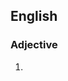 ==English==

===Adjective===
{{head|en|adjective superlative form}}

# {{en-superlative of|bloodthirsty}}